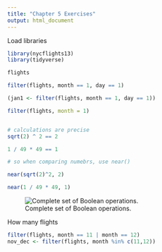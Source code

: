 ```yaml
---
title: "Chapter 5 Exercises"
output: html_document
---
```


Load libraries
```r
library(nycflights13)
library(tidyverse)


```

```r
flights
```

```r
filter(flights, month == 1, day == 1)
```

```r
(jan1 <- filter(flights, month == 1, day == 1))
```

```r
filter(flights, month = 1)


# calculations are precise
sqrt(2) ^ 2 == 2

1 / 49 * 49 == 1

# so when comparing numebrs, use near()

near(sqrt(2)^2, 2)

near(1 / 49 * 49, 1)


```

![Complete set of Boolean operations.](C:/Users/John.Chapman/Documents/R/r4ds/exercises/img/transform-logical.png)



How many flights
```r
filter(flights, month == 11 | month == 12)
nov_dec <- filter(flights, month %in% c(11,12))
```



